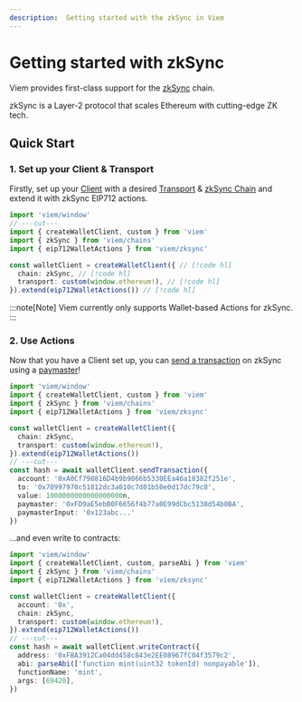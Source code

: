 ```yaml
---
description:  Getting started with the zkSync in Viem
---
```


# Getting started with zkSync

Viem provides first-class support for the [zkSync](https://zksync.io) chain.

zkSync is a Layer-2 protocol that scales Ethereum with cutting-edge ZK tech.

## Quick Start

### 1. Set up your Client & Transport

Firstly, set up your [Client](/docs/clients/intro) with a desired [Transport](/docs/clients/intro) & [zkSync Chain](./zksync/chains.md) and extend it with zkSync EIP712 actions.

```ts twoslash
import 'viem/window'
// ---cut---
import { createWalletClient, custom } from 'viem'
import { zkSync } from 'viem/chains'
import { eip712WalletActions } from 'viem/zksync'

const walletClient = createWalletClient({ // [!code hl]
  chain: zkSync, // [!code hl]
  transport: custom(window.ethereum!), // [!code hl]
}).extend(eip712WalletActions()) // [!code hl]
```

:::note[Note]
Viem currently only supports Wallet-based Actions for zkSync.
:::

### 2. Use Actions

Now that you have a Client set up, you can [send a transaction](./zksync/actions/sendTransaction.md) on zkSync using a [paymaster](https://docs.zksync.io/build/developer-reference/account-abstraction.html#paymasters)!

```ts twoslash
import 'viem/window'
import { createWalletClient, custom } from 'viem'
import { zkSync } from 'viem/chains'
import { eip712WalletActions } from 'viem/zksync'

const walletClient = createWalletClient({
  chain: zkSync,
  transport: custom(window.ethereum!),
}).extend(eip712WalletActions())
// ---cut---
const hash = await walletClient.sendTransaction({
  account: '0xA0Cf798816D4b9b9866b5330EEa46a18382f251e',
  to: '0x70997970c51812dc3a010c7d01b50e0d17dc79c8',
  value: 1000000000000000000n,
  paymaster: '0xFD9aE5ebB0F6656f4b77a0E99dCbc5138d54b0BA',
  paymasterInput: '0x123abc...'
})
```

...and even write to contracts:

```ts twoslash
import 'viem/window'
import { createWalletClient, custom, parseAbi } from 'viem'
import { zkSync } from 'viem/chains'
import { eip712WalletActions } from 'viem/zksync'

const walletClient = createWalletClient({
  account: '0x',
  chain: zkSync,
  transport: custom(window.ethereum!),
}).extend(eip712WalletActions())
// ---cut---
const hash = await walletClient.writeContract({
  address: '0xFBA3912Ca04dd458c843e2EE08967fC04f3579c2',
  abi: parseAbi(['function mint(uint32 tokenId) nonpayable']),
  functionName: 'mint',
  args: [69420],
})
```
